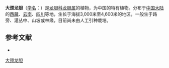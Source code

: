 {{Speciesbox
| name = 大颈龙胆
| status = 
| status_system = 
| image =
| genus = Gentiana
| species = macrauchena
| authority = Marq.
}}

'''大颈龙胆'''（[[学名|学名]]：{{lang|la|''Gentiana macrauchena''}}）是[[龙胆科|龙胆科]][[龙胆属|龙胆属]]的植物，为中国的特有植物。分布于[[中国大陆|中国大陆]]的[[西藏|西藏]]、[[云南|云南]]、[[四川|四川]]等地，生长于海拔3,000米至4,600米的地区，一般生于路旁、灌丛中、山坡或林缘，目前尚未由人工引种栽培。

== 参考文献 ==
<div class="references-small">
* {{cite web| url =http://www.bioinfo.cn/db05/KmzwSpecies.php?action=view&id=9547| title =大颈龙胆| work =《中国高等植物数据库全库》| publisher =中国科学院微生物研究所| author =昆明植物研究所| accessdate =2009-02-24| deadurl =yes| archiveurl =https://web.archive.org/web/20160305075049/http://www.bioinfo.cn/db05/KmzwSpecies.php?action=view&id=9547| archivedate =2016-03-05}}
</div>
{{Taxonbar|from=Q10938539}}

[[Category:龙胆属|大颈龙胆]]


{{植物小作品}}
